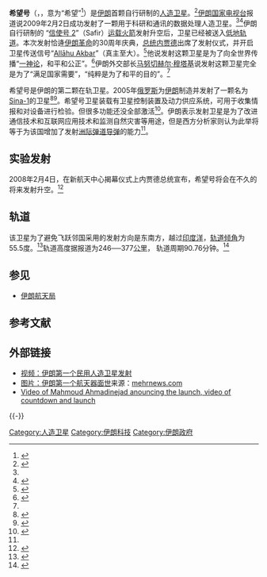 {{Infobox Spacecraft
|Name = 希望号卫星
|Image = [[File:Omid_0665.jpg|250px]]
|Caption = 希望号的发射地点至今未明。
|Official_name = Omid
|Carrier_Rocket = [[信使号_(火箭)|信使号]]
|Organization = [[伊朗航天局|伊朗航天局]]
|Mission_Type = 近地軌道人造衛星
|Launch = 2009-02-02
|NSSDC_ID = 2009-004A}}

'''希望号'''（{{lang-en|Omid}}，{{lang-fa|'''امید'''}}，意为“希望”<ref name="individual.com">{{cite web
|url=http://www.individual.com/story.php?story=77178693
|title=伊朗在空间研究中心发射希望号
|publisher=individual.com
|date=February 4, 2008
|accessdate=2008-02-04
|archive-url=https://web.archive.org/web/20080507070102/http://www.individual.com/story.php?story=77178693
|archive-date=2008-05-07
|dead-url=yes
}}</ref>）是[[伊朗|伊朗]]首颗自行研制的[[人造卫星|人造卫星]]。<ref name=Reuters>{{cite news | title = 伊朗发射首颗自行研制人造卫星：国家电视台 | url = http://www.reuters.com/article/worldNews/idUSTRE5120NN20090203 | publisher = [[路透社|路透社]] | date = Feb 3, 2009 | accessdate = Feb 3, 2009 | author = Fredrik Dahl and Edmund Blair | archive-date = 2021-01-26 | archive-url = https://web.archive.org/web/20210126205838/https://www.reuters.com/article/worldNews/idUSTRE5120NN20090203 | dead-url = no }}</ref>[[伊朗国家电视台|伊朗国家电视台]]报道说2009年2月2日成功发射了一颗用于科研和通讯的数据处理人造卫星。<ref name=Reuters/><ref>{{cite web 
 |title=Iran puts Omid data-processing satellite into orbit 
 |publisher=[[IRNA|IRNA]] 
 |url=http://www5.irna.ir/En/View/FullStory/?NewsId=335409&IdLanguage=3 
 |date=2009-02-03 
 |accessdate=2009-02-03 
 |deadurl=yes 
 |archiveurl=https://web.archive.org/web/20090206161943/http://www5.irna.ir/En/View/FullStory/?NewsId=335409&IdLanguage=3 
 |archivedate=2009-02-06 
 }}</ref>伊朗自行研制的 “[[信使号_(火箭)|信使号 2]]”（Safir）[[运载火箭|运载火箭]]发射升空后，卫星已经被送入[[低地轨道|低地轨道]]。本次发射恰逄[[伊朗革命|伊朗革命]]的30周年庆典，[[伊朗总统|总统]][[马赫茂德·艾哈迈迪-内贾德|内贾德]]出席了发射仪式，并开启卫星传送信号“[[大赞辞|Allāhu Akbar]]”（真主至大）。<ref name=launching>{{cite web|url=http://www.guardian.co.uk/world/video/2009/feb/03/iran-satellite-launch|title=Mahmoud Iran launches homegrown satellite|date=2009-02-03|accessdate=2009-02-04|archive-date=2013-02-11|archive-url=https://web.archive.org/web/20130211034039/http://www.guardian.co.uk/world/video/2009/feb/03/iran-satellite-launch|dead-url=no}}</ref>他说发射这颗卫星是为了向全世界传播“[[一神论|一神论]]，和平和公正”。<ref name=homegrown>{{cite web|url=http://news.bbc.co.uk/1/hi/world/middle_east/7866357.stm|title=Iran launches homegrown satellite|date=2009-02-03|accessdate=2009-02-04|archive-date=2017-08-09|archive-url=https://web.archive.org/web/20170809060826/http://news.bbc.co.uk/1/hi/world/middle_east/7866357.stm|dead-url=no}}</ref>伊朗外交部长[[马努切赫尔·穆塔基|马努切赫尔·穆塔基]]说发射这颗卫星完全是为了“满足国家需要”，“纯粹是为了和平的目的”。<ref name=homegrown/>

希望号是伊朗的第二颗在轨卫星。2005年[[俄罗斯|俄罗斯]]为[[伊朗|伊朗]]制造并发射了一颗名为[[Sina-1|Sina-1]]的卫星<ref>{{cite web|url=http://www.usatoday.com/news/world/2008-02-17-iran-space_N.htm|publisher=今日美国|title=Iran space rocket successfully transmits data|date=2008-02-17|accessdate=2009-02-04|archive-date=2011-09-28|archive-url=https://web.archive.org/web/20110928103117/http://www.usatoday.com/news/world/2008-02-17-iran-space_N.htm|dead-url=no}}</ref><ref name="BBC4381436">{{cite news|url=http://news.bbc.co.uk/2/hi/middle_east/4381436.stm|title=第一颗伊朗卫星发射成功|date=27 October 2005<!--, 09:30 GMT-->|publisher=BBC|language=en|accessdate=2008-08-17|archive-date=2021-01-25|archive-url=https://web.archive.org/web/20210125013402/http://news.bbc.co.uk/2/hi/middle_east/4381436.stm|dead-url=no}}</ref>。希望号卫星装载有卫星控制装置及动力供应系统，可用于收集情报和对设备进行检验。但很多功能还没全部激活<ref name="Robert Tait">{{cite news | author=Robert Tait | 2= | title=Iran launches first domestically produced satellite | date=3 February 2009 | publisher= | url=http://www.guardian.co.uk/world/2009/feb/03/iran-satellite-launch-omid | work=guardian | pages= | accessdate=2009-02-13 | language= | archive-date=2013-07-02 | archive-url=https://web.archive.org/web/20130702223624/http://www.guardian.co.uk/world/2009/feb/03/iran-satellite-launch-omid | dead-url=no }}</ref>。伊朗表示发射卫星是为了改进通信技术和互联网应用技术和监测自然灾害等用途，但是西方分析家则认为此举将等于为该国增加了发射[[洲际弹道导弹|洲际弹道导弹]]的能力<ref name="Robert Tait" />。

== 实验发射 ==
2008年2月4日，在新航天中心揭幕仪式上内贾德总统宣布，希望号将会在不久的将来发射升空。<ref>{{cite web | url = http://www.debka.com/headline.php?hid=5000 | title = DEBKAfile - 伊朗发射首枚空间研究火箭Safir 1 | access-date = 2009-02-04 | archive-date = 2009-09-03 | archive-url = https://web.archive.org/web/20090903225225/http://www.debka.com/headline.php?hid=5000 | dead-url = no }}</ref>

== 轨道 ==
该卫星为了避免飞跃邻国采用的发射方向是东南方，越过[[印度洋|印度洋]]，[[轨道倾角|轨道倾角]]为55.5度。<ref>{{citation | title = Iran puts satellite into Earth orbit | author = Stephen Clark | url = http://spaceflightnow.com/news/n0902/03iran/ | magazine = Spaceflight Now | date = February 3, 2009 | accessdate = 2009-02-04 | archive-date = 2021-02-11 | archive-url = https://web.archive.org/web/20210211211008/https://spaceflightnow.com/news/n0902/03iran/ | dead-url = no }}</ref>轨道高度据报道为246──377[[公里|公里]]， 轨道周期90.76分钟。<ref>{{cite web|url=http://www.heavens-above.com/orbit.aspx?satid=33506&lat=0&lng=0&loc=Unspecified&alt=0&tz=CET|title=Omid - Orbit Data|publisher=Heavens Above|accessdate=2009-02-04|archive-date=2020-08-14|archive-url=https://web.archive.org/web/20200814172807/https://www.heavens-above.com/orbit.aspx?satid=33506&lat=0&lng=0&loc=Unspecified&alt=0&tz=CET|dead-url=no}}</ref>

== 参见 ==
*[[伊朗航天局|伊朗航天局]]

== 参考文献 ==
{{Reflist|2}}

== 外部链接 ==
{{Wikinews|伊朗發射首枚人造衛星}}

* [http://www.educatedearth.net/video.php?id=3835 视频：伊朗第一个民用人造卫星发射] {{Wayback|url=http://www.educatedearth.net/video.php?id=3835 |date=20201109040114 }}
* [http://www.mehrnews.com/fa/NewsDetail.aspx?NewsID=632813 图片：伊朗第一个航天器面世]{{Wayback|url=http://www.mehrnews.com/fa/NewsDetail.aspx?NewsID=632813 |date=20080409233959 }}来源：[http://www.mehrnews.com mehrnews.com] {{Wayback|url=http://www.mehrnews.com/ |date=20210314192048 }}
* [http://www.guardian.co.uk/world/video/2009/feb/03/iran-satellite-launch Video of Mahmoud Ahmadinejad anouncing the launch, video of countdown and launch] {{Wayback|url=http://www.guardian.co.uk/world/video/2009/feb/03/iran-satellite-launch |date=20130211034039 }}

{{-}}
{{伊朗航天計劃}}

{{DEFAULTSORT:X}}
[[Category:人造卫星|Category:人造卫星]]
[[Category:伊朗科技|Category:伊朗科技]]
[[Category:伊朗政府|Category:伊朗政府]]